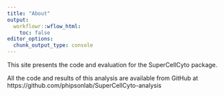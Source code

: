 ```yaml
---
title: "About"
output:
  workflowr::wflow_html:
    toc: false
editor_options:
  chunk_output_type: console
---
```


This site presents the code and evaluation for the SuperCellCyto package.

All the code and results of this analysis are available from GitHub at
https://github.com/phipsonlab/SuperCellCyto-analysis
